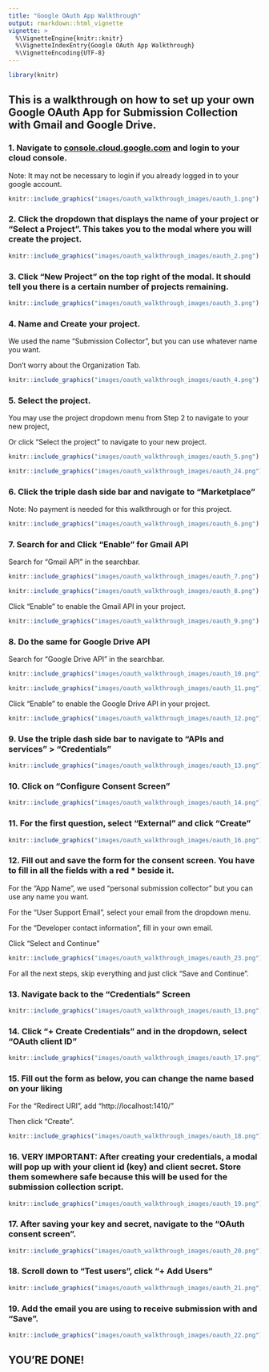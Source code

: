 ```yaml
---
title: "Google OAuth App Walkthrough"
output: rmarkdown::html_vignette
vignette: >
  %\VignetteEngine{knitr::knitr}
  %\VignetteIndexEntry{Google OAuth App Walkthrough}
  %\VignetteEncoding{UTF-8}
---
```


```r

library(knitr)
```

## This is a walkthrough on how to set up your own Google OAuth App for Submission Collection with Gmail and Google Drive.

### 1. Navigate to [console.cloud.google.com](https://console.cloud.google.com) and login to your cloud console.

Note: It may not be necessary to login if you already logged in to your google account.

```r
knitr::include_graphics("images/oauth_walkthrough_images/oauth_1.png")
```

### 2. Click the dropdown that displays the name of your project or "Select a Project". This takes you to the modal where you will create the project.

```r
knitr::include_graphics("images/oauth_walkthrough_images/oauth_2.png")
```

### 3. Click "New Project" on the top right of the modal. It should tell you there is a certain number of projects remaining.

```r
knitr::include_graphics("images/oauth_walkthrough_images/oauth_3.png")
```

### 4. Name and Create your project.

We used the name "Submission Collector", but you can use whatever name you want.

Don't worry about the Organization Tab.

```r
knitr::include_graphics("images/oauth_walkthrough_images/oauth_4.png")
```

### 5. Select the project.

You may use the project dropdown menu from Step 2 to navigate to your new project,

Or click "Select the project" to navigate to your new project.

```r
knitr::include_graphics("images/oauth_walkthrough_images/oauth_5.png")
```

```r
knitr::include_graphics("images/oauth_walkthrough_images/oauth_24.png")
```

### 6. Click the triple dash side bar and navigate to "Marketplace"

Note: No payment is needed for this walkthrough or for this project.

```r
knitr::include_graphics("images/oauth_walkthrough_images/oauth_6.png")
```

### 7. Search for and Click "Enable" for Gmail API

Search for "Gmail API" in the searchbar.

```r
knitr::include_graphics("images/oauth_walkthrough_images/oauth_7.png")
```

```r
knitr::include_graphics("images/oauth_walkthrough_images/oauth_8.png")
```

Click "Enable" to enable the Gmail API in your project.

```r
knitr::include_graphics("images/oauth_walkthrough_images/oauth_9.png")
```

### 8. Do the same for Google Drive API

Search for "Google Drive API" in the searchbar.

```r
knitr::include_graphics("images/oauth_walkthrough_images/oauth_10.png")
```

```r
knitr::include_graphics("images/oauth_walkthrough_images/oauth_11.png")
```

Click "Enable" to enable the Google Drive API in your project.

```r
knitr::include_graphics("images/oauth_walkthrough_images/oauth_12.png")
```

### 9. Use the triple dash side bar to navigate to "APIs and services" > "Credentials"

```r
knitr::include_graphics("images/oauth_walkthrough_images/oauth_13.png")
```

### 10. Click on "Configure Consent Screen"

```r
knitr::include_graphics("images/oauth_walkthrough_images/oauth_14.png")
```

### 11. For the first question, select "External" and click "Create"

```r
knitr::include_graphics("images/oauth_walkthrough_images/oauth_16.png")
```

### 12. Fill out and save the form for the consent screen. You have to fill in all the fields with a red * beside it.

For the "App Name", we used "personal submission collector" but you can use any name you want.

For the "User Support Email", select your email from the dropdown menu.

For the "Developer contact information", fill in your own email.

Click "Select and Continue"

```r
knitr::include_graphics("images/oauth_walkthrough_images/oauth_23.png")
```

For all the next steps, skip everything and just click "Save and Continue".

### 13. Navigate back to the "Credentials" Screen

```r
knitr::include_graphics("images/oauth_walkthrough_images/oauth_13.png")
```

### 14. Click "+ Create Credentials" and in the dropdown, select "OAuth client ID"

```r
knitr::include_graphics("images/oauth_walkthrough_images/oauth_17.png")
```

### 15. Fill out the form as below, you can change the name based on your liking

For the "Redirect URI", add "http://localhost:1410/"

Then click "Create".

```r
knitr::include_graphics("images/oauth_walkthrough_images/oauth_18.png")
```


### 16. VERY IMPORTANT: After creating your credentials, a modal will pop up with your client id (key) and client secret. Store them somewhere safe because this will be used for the submission collection script.

```r
knitr::include_graphics("images/oauth_walkthrough_images/oauth_19.png")
```

### 17. After saving your key and secret, navigate to the "OAuth consent screen".

```r
knitr::include_graphics("images/oauth_walkthrough_images/oauth_20.png")
```

### 18. Scroll down to "Test users", click "+ Add Users"

```r
knitr::include_graphics("images/oauth_walkthrough_images/oauth_21.png")
```

### 19. Add the email you are using to receive submission with and "Save".

```r
knitr::include_graphics("images/oauth_walkthrough_images/oauth_22.png")
```


## YOU'RE DONE!




